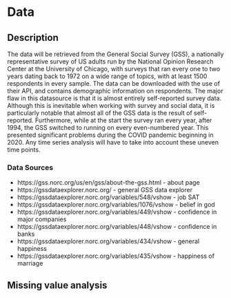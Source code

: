 # Data

## Description

The data will be retrieved from the General Social Survey (GSS), a nationally representative survey of US adults run by the National Opinion Research Center at the University of Chicago, with surveys that ran every one to two years dating back to 1972 on a wide range of topics, with at least 1500 respondents in every sample. The data can be downloaded with the use of their API, and contains demographic information on respondents.
The major flaw in this datasource is that it is almost entirely self-reported survey data. Although this is inevitable when working with survey and social data, it is particularly notable that almost all of the GSS data is the result of self-reported. Furthermore, while at the start the survey ran every year, after 1994, the GSS switched to running on every even-numbered year. This presented significant problems during the COVID pandemic beginning in 2020. Any time series analysis will have to take into account these uneven time points.

### Data Sources

 * https://gss.norc.org/us/en/gss/about-the-gss.html - about page
 * https://gssdataexplorer.norc.org/ - general GSS data explorer
 * https://gssdataexplorer.norc.org/variables/548/vshow  - job SAT
 * https://gssdataexplorer.norc.org/variables/1076/vshow - belief in god
 * https://gssdataexplorer.norc.org/variables/449/vshow - confidence in major companies
 * https://gssdataexplorer.norc.org/variables/448/vshow - confidence in banks
 * https://gssdataexplorer.norc.org/variables/434/vshow - general happiness
 * https://gssdataexplorer.norc.org/variables/435/vshow - happiness of marriage
 
## Missing value analysis
